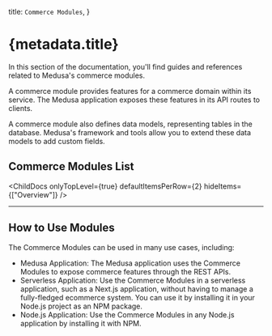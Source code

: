 
  title: `Commerce Modules`,
}

# {metadata.title}

In this section of the documentation, you'll find guides and references related to Medusa's commerce modules.

A commerce module provides features for a commerce domain within its service. The Medusa application exposes these features in its API routes to clients.

A commerce module also defines data models, representing tables in the database. Medusa's framework and tools allow you to extend these data models to add custom fields.

## Commerce Modules List

<ChildDocs onlyTopLevel={true} defaultItemsPerRow={2} hideItems={["Overview"]} />

---

## How to Use Modules

The Commerce Modules can be used in many use cases, including:

- Medusa Application: The Medusa application uses the Commerce Modules to expose commerce features through the REST APIs.
- Serverless Application: Use the Commerce Modules in a serverless application, such as a Next.js application, without having to manage a fully-fledged ecommerce system. You can use it by installing it in your Node.js project as an NPM package.
- Node.js Application: Use the Commerce Modules in any Node.js application by installing it with NPM.
